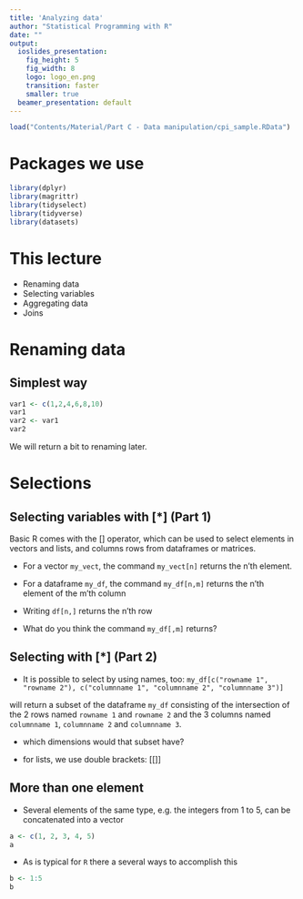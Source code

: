 ```yaml
---
title: 'Analyzing data'
author: "Statistical Programming with R"
date: ""
output:
  ioslides_presentation:
    fig_height: 5
    fig_width: 8
    logo: logo_en.png
    transition: faster
    smaller: true
  beamer_presentation: default
---
```


```r
load("Contents/Material/Part C - Data manipulation/cpi_sample.RData")

```

# Packages we use

```r
library(dplyr)
library(magrittr)
library(tidyselect)
library(tidyverse)
library(datasets)
```


# This lecture
- Renaming data
- Selecting variables
- Aggregating data
- Joins

# Renaming data

## Simplest way
```r
var1 <- c(1,2,4,6,8,10)
var1
var2 <- var1
var2

```
We will return a bit to renaming later.

# Selections

## Selecting variables with [*] (Part 1)
Basic R comes with the [] operator, which can be used to select elements in vectors and lists, and columns rows from dataframes or matrices.

- For a vector `my_vect`, the command `my_vect[n]` returns the n’th element.

- For a dataframe `my_df`, the command `my_df[n,m]` returns the n’th element of the m’th column

- Writing `df[n,]` returns the n’th row

- What do you think the command `my_df[,m]` returns?

## Selecting with [*] (Part 2)
- It is possible to select by using names, too:
`my_df[c("rowname 1", "rowname 2"), c("columnname 1", "columnname 2", "columnname 3")]`

will return a subset of the dataframe `my_df` consisting of the intersection of the 2 rows named `rowname 1` and `rowname 2` and the 3 columns named `columnname 1`, `columnname 2` and `columnname 3`.

- which dimensions would that subset have?

- for lists, we use double brackets: [[]]


## More than one element
- Several elements of the same type, e.g. the integers from 1 to 5, can be concatenated into a vector
```r
a <- c(1, 2, 3, 4, 5)
a
```

- As is typical for `R` there a several ways to accomplish this
```r
b <- 1:5
b
```